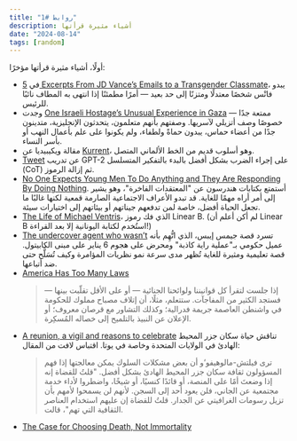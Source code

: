```yaml
---
title: "روابط #1"
description: أشياء مثيرة قرأتها
date: "2024-08-14"
tags: [random]
---
```


أولًا، أشياء مثيرة قرأتها مؤخرًا:

- في [5 Excerpts From JD Vance’s Emails to a Transgender Classmate](https://www.nytimes.com/2024/07/27/us/jd-vance-emails-transgender-classmate-highlights.html)، يبدو فانْس شخصًا معتدلًا ومتزنًا إلى حد بعيد — أمرًا مطمئنًا إذا انتهى به المطاف نائبًا للرئيس.
- وجدت [One Israeli Hostage’s Unusual Experience in Gaza](https://www.theatlantic.com/podcasts/archive/2024/08/one-israeli-hostages-unusual-experience-in-gaza/679318/) ممتعة جدًا — خصوصًا وصف أتزيلي لآسريها. وصفتهم بأنهم متعلمون، يتحدثون الإنجليزية، متدينون جدًا من أعضاء حماس، يبدون حماةً ولطفاء، ولم يكونوا على علم بأعمال النهب أو بأسر النساء.
- مقالة ويكيبيديا عن [Kurrent](https://en.wikipedia.org/wiki/Kurrent)، وهو أسلوب قديم من الخط الألماني المتصل.
- [Tweet](https://x.com/jxmnop/status/1816958426385383753) عن تدريب GPT-2 على إجراء الضرب بشكل أفضل بالبدء بالتفكير المتسلسل (CoT) ثم إزالة الرموز.
- [No One Expects Young Men To Do Anything and They Are Responding By Doing Nothing](https://www.robkhenderson.com/p/no-one-expects-young-men-to-do-anything). أستمتع بكتابات هندرسون عن "المعتقدات الفاخرة"، وهو يشير إلى أمر أراه مهمًا للغاية. قد تبدو الأعراف الاجتماعية الصارمة قمعية لكنها غالبًا ما تجعل الحياة أفضل، خاصة لمن تدفعهم جيناتهم أو بيئاتهم إلى اختيارات سيئة.
- [The Life of Michael Ventris](https://en.wikipedia.org/wiki/Linear_B)، الذي فك رموز Linear B. (لم أكن أعلم أن Linear B استُخدم لكتابة اليونانية إلا بعد القراءة!)
- [The undercover agent who wasn’t](https://www.deseret.com/magazine/2024/07/15/ray-epps-stolen-election-jan-6/) تسرد قصة جيمس إيبس، الذي اتُّهِم بأنه عميل حكومي بـ"عملية راية كاذبة" ومحرض على هجوم 6 يناير على مبنى الكابيتول. قصة تعليمية ومثيرة للغاية تُظهر مدى سرعة نمو نظريات المؤامرة وكيف تُسَلَّح حتى ضد أتباعها.
- [America Has Too Many Laws](https://www.theatlantic.com/ideas/archive/2024/08/america-has-too-many-laws-neil-gorsuch/679237/)
  > إذا جلست لتقرأ كل قوانيننا ولوائحنا الجنائية — أو على الأقل تقلّبت بينها — فستجد الكثير من المفاجآت. ستتعلم، مثلًا، أن إتلاف مصباح مملوك للحكومة في واشنطن العاصمة جريمة فدرالية؛ وكذلك التشاور مع قرصان معروف؛ أو الإعلان عن النبيذ بالتلميح إلى خصاله المُسكِرة.
- [A reunion, a vigil and reasons to celebrate](https://www.deseret.com/family/2024/08/17/pacific-islander-tonga-community-culture-faith-utah/) تناقش حياة سكان جزر المحيط الهادئ في الولايات المتحدة وخاصة في يوتا. اقتباس لافت من المقال:
  > ترى فيلتش-مالوهيفو‘و أن بعض مشكلات السلوك يمكن معالجتها إذا فهم المسؤولون ثقافة سكان جزر المحيط الهادئ بشكل أفضل. "قلتُ للقضاة إنه إذا وضعتَ أمًا على المنصة، أو قائدًا كنسيًا، أو شيخًا، واضطروا لأداء خدمة مجتمعية عن الجاني، فلن يعود أحد إلى السجن. لأنهم لن يسمحوا لأمهم بأن تزيل رسومات الغرافيتي عن الجدار. قلتُ للقضاة إن عليهم استخدام العناصر الثقافية التي تهم"، قالت.
- [The Case for Choosing Death, Not Immortality](https://www.theatlantic.com/newsletters/archive/2024/08/the-case-for-choosing-death-not-immortality/679400/)